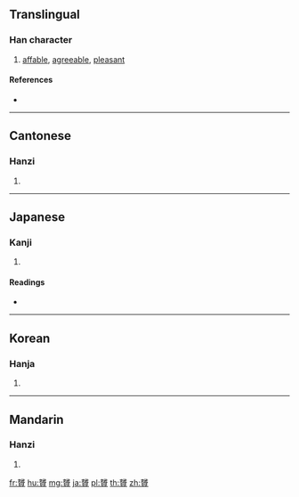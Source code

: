 {{character info/new}}
{{also|赟}}
==Translingual==

===Han character===
{{Han char|rn=154|rad=貝|as=12|sn=19|four=03806|canj=YMBUC}}

# [[affable]], [[agreeable]], [[pleasant]]

====References====
* {{Han ref|kx=1212.110|dkj=36909|dj=1678.020|hdz=63658.060|uh=8D07|ud=36103|bh=F349|bd=62281}}

----

==Cantonese==

===Hanzi===
{{yue-hanzi|jyut=wan1|y=wan1|sim=赟}}

# {{defn|lang=yue|sort=貝12}}

----

==Japanese==

===Kanji===
{{ja-kanji|grade=|rs=貝12}}

# {{defn|lang=ja|sort=貝12}}

====Readings====
* {{ja-readings|on=[[いん]] (in)|kun=|nanori=}}

----

==Korean==

===Hanja===
{{ko-hanja|hangeul=윤|eumhun=|rv=yun|mr=yun|y=yun}}

# {{defn|lang=ko|sort=貝12}}

----

==Mandarin==

===Hanzi===
{{cmn-hanzi|sim=赟|pin=[[yūn]] ([[yun1]])|wg=yün<sup>1</sup>}}

# {{defn|lang=cmn|sort=貝12}}

[[fr:贇]]
[[hu:贇]]
[[mg:贇]]
[[ja:贇]]
[[pl:贇]]
[[th:贇]]
[[zh:贇]]